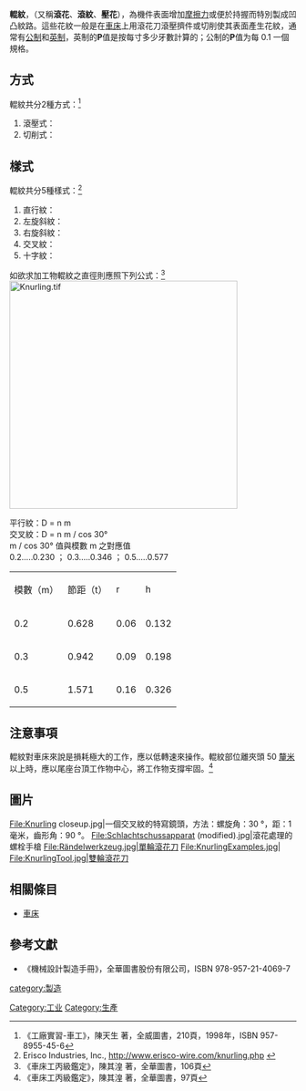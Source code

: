 '''輥紋'''，（又稱'''滾花'''、'''滾紋'''、'''壓花'''），為機件表面增加[[摩擦力|摩擦力]]或便於持握而特別製成凹凸紋路。這些花紋一般是在[[車床|車床]]上用滾花刀滾壓擠件或切削使其表面產生花紋，通常有[[公制|公制]]和[[英制|英制]]，英制的'''P'''值是按每寸多少牙數計算的；公制的'''P'''值为每 0.1 一個規格。 

== 方式 ==
輥紋共分2種方式：<ref>《工廠實習-車工》，陳天生 著，全威圖書，210頁，1998年，ISBN 957-8955-45-6</ref>
#滾壓式：
#切削式：

== 樣式 ==
輥紋共分5種樣式：<ref>Erisco Industries, Inc., http://www.erisco-wire.com/knurling.php {{Wayback|url=http://www.erisco-wire.com/knurling.php |date=20110225105025 }}</ref>
#直行紋：
#左旋斜紋：
#右旋斜紋：
#交叉紋：
#十字紋：

如欲求加工物輥紋之直徑則應照下列公式：<ref>《車床工丙級鑑定》，陳其湟 著，全華圖書，106頁</ref>
[[File:Knurling.tif|400px]]

平行紋：D = n m<br>
交叉紋：D = n m / cos 30° <br>
m / cos 30° 值與模數 m 之對應值 <br>
0.2.....0.230 ； 0.3.....0.346 ； 0.5.....0.577 <br>

{| class="wikitable"
|-
|模數（m）|| 節距（t）|| r || h
|-
| 0.2 || 0.628 || 0.06 || 0.132
|-
| 0.3 || 0.942 || 0.09 || 0.198
|-
| 0.5 || 1.571 || 0.16 || 0.326
|}

== 注意事項 ==
輥紋對車床來說是損耗極大的工作，應以低轉速來操作。輥紋部位離夾頭 50 [[釐米|釐米]]以上時，應以尾座台頂工作物中心，將工作物支撐牢固。<ref>《車床工丙級鑑定》，陳其湟 著，全華圖書，97頁</ref>

==圖片==
<gallery>
File:Knurling closeup.jpg|一個交叉紋的特寫鏡頭，方法：螺旋角：30 °，距：1毫米，齒形角：90 °。
File:Schlachtschussapparat (modified).jpg|滾花處理的螺栓手槍
File:Rändelwerkzeug.jpg|單輪滾花刀
File:KnurlingExamples.jpg|
File:KnurlingTool.jpg|雙輪滾花刀
</gallery>

== 相關條目 ==
{{commonscat|Knurling tools}}
* [[車床|車床]]

== 參考文獻 ==
{{reflist|2}}
* 《機械設計製造手冊》，全華圖書股份有限公司，ISBN 978-957-21-4069-7


[[category:製造|category:製造]]
[[Category:工业|Category:工业]]
[[Category:生產|Category:生產]]